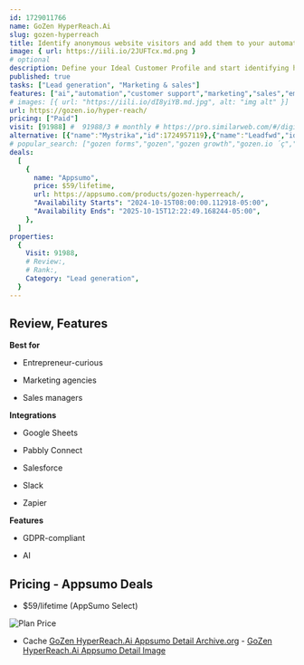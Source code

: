 ```yaml
---
id: 1729011766
name: GoZen HyperReach.Ai
slug: gozen-hyperreach
title: Identify anonymous website visitors and add them to your automated email outreach
image: { url: https://iili.io/2JUFTcx.md.png }
# optional
description: Define your Ideal Customer Profile and start identifying high-value prospects for your email outreachSend emails that are personalized with details pulled from LinkedIn profiles
published: true
tasks: ["Lead generation", "Marketing & sales"]
features: ["ai","automation","customer support","marketing","sales","email","analytics"]
# images: [{ url: "https://iili.io/dI8yiYB.md.jpg", alt: "img alt" }]
url: https://gozen.io/hyper-reach/
pricing: ["Paid"]
visit: [91988] #  91988/3 # monthly # https://pro.similarweb.com/#/digitalsuite/websiteanalysis/home
alternative: [{"name":"Mystrika","id":1724957119},{"name":"Leadfwd","id":1725901362},{"name":"Resend","id":1722158627},{"name":"Periodix","id":1724117495}]
# popular_search: ["gozen forms","gozen","gozen growth","gozen.io ´ç","add additional email address to get google form response","gozen","gozenforms"]
deals:
  [
    {
      name: "Appsumo",
      price: $59/lifetime,
      url: https://appsumo.com/products/gozen-hyperreach/,
      "Availability Starts": "2024-10-15T08:00:00.112918-05:00",
      "Availability Ends": "2025-10-15T12:22:49.168244-05:00",
    },
  ]
properties:
  {
    Visit: 91988,
    # Review:,
    # Rank:,
    Category: "Lead generation",
  }
---
```


## Review, Features

 

**Best for**

- Entrepreneur-curious

- Marketing agencies

- Sales managers

**Integrations**

- Google Sheets

- Pabbly Connect

- Salesforce

- Slack

- Zapier

**Features**

- GDPR-compliant

- AI

## Pricing - Appsumo Deals

- $59/lifetime (AppSumo Select)

<Img src="https://iili.io/2JUQqkG.png" alt="Plan Price" />

- Cache [GoZen HyperReach.Ai Appsumo Detail Archive.org](https://web.archive.org/web/*/https://appsumo.com/products/gozen-hyperreach/) - [GoZen HyperReach.Ai Appsumo Detail Image](https://iili.io/2JUQ5Yu.png)
